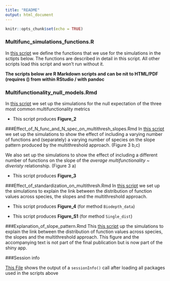 ```yaml
---
title: "README"
output: html_document
---
```


```r
knitr::opts_chunk$set(echo = TRUE)
```

### Multifunc_simulations_functions.R
In [this script](Multifunc_simulations_functions.R) we define the functions that we use for the simulations in the sctipts below. The functions are described in detail in this script. All other scripts load this script and won't run without it. 

**The scripts below are R Markdown scripts and can be nit to HTML/PDF (requires \(\LaTeX\) from within RStudio / with pandoc**

### Multifunctionality_null_models.Rmd
In [this script](Multifunctionality_null_models.Rmd)  we set up the simulations for the null expectation of the three most common multifunctionality metrics

+ This script produces **Figure_2**

###Effect_of_N_func_and_N_spec_on_multithresh_slopes.Rmd
In [this script](Effect_of_N_func_and_N_spec_on_slopes.Rmd) we set up the simulations to show the effect of including a varying number of functions and (separately) a varying number of species on the slope pattern produced by the multithreshold approach. (Figure 3 b,c)

We also set up the simulations to show the effect of including a different number of functions on the slope of the *average multifunctionality ~ diveristy* relationship. (Figure 3 a)

+ This script produces **Figure_3**

###Effect_of_standardization_on_multithresh.Rmd
In [this script](Effect_of_standardization_on_multithresh.Rmd) we set up the simulations to explain the link between the distribution of function values across species, the slopes and the multithreshold approach. 

+ This script produces **Figure_4** (for method `Biodepth_data`)

+ This script produces **Figure_S1** (for method `Single_dist`)

###Explanation_of_slope_pattern.Rmd
This [this script](Explanation_of_slope_pattern.Rmd) up the simulations to explain the link between the distribution of function values across species, the slopes and the multithreshold approach. This figure and the accompanying text is not part of the final publication but is now part of the shiny app. 

###Session info

[This File](sessionInfo.txt) shows the output of a `sessionInfo()` call after loading all packages used in the scripts above




